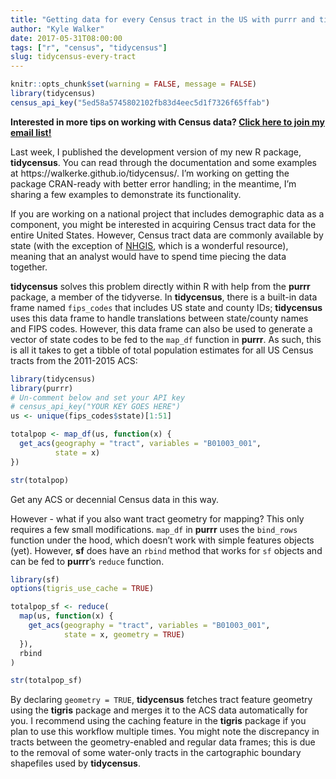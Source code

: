 ```yaml
---
title: "Getting data for every Census tract in the US with purrr and tidycensus"
author: "Kyle Walker"
date: 2017-05-31T08:00:00
tags: ["r", "census", "tidycensus"]
slug: tidycensus-every-tract
---
```


```r
knitr::opts_chunk$set(warning = FALSE, message = FALSE)
library(tidycensus)
census_api_key("5ed58a5745802102fb83d4eec5d1f7326f65ffab")
```

__Interested in more tips on working with Census data? [Click here to join my email list!](http://eepurl.com/cPGKZD)__

Last week, I published the development version of my new R package, __tidycensus__.  You can read through the documentation and some examples at https://walkerke.github.io/tidycensus/.  I'm working on getting the package CRAN-ready with better error handling; in the meantime, I'm sharing a few examples to demonstrate its functionality.  

If you are working on a national project that includes demographic data as a component, you might be interested in acquiring Census tract data for the entire United States.  However, Census tract data are commonly available by state (with the exception of [NHGIS](http://www.nhgis.org), which is a wonderful resource), meaning that an analyst would have to spend time piecing the data together.  

__tidycensus__ solves this problem directly within R with help from the __purrr__ package, a member of the tidyverse.  In __tidycensus__, there is a built-in data frame named `fips_codes` that includes US state and county IDs; __tidycensus__ uses this data frame to handle translations between state/county names and FIPS codes.  However, this data frame can also be used to generate a vector of state codes to be fed to the `map_df` function in __purrr__.  As such, this is all it takes to get a tibble of total population estimates for all US Census tracts from the 2011-2015 ACS: 

```r
library(tidycensus)
library(purrr)
# Un-comment below and set your API key
# census_api_key("YOUR KEY GOES HERE")
us <- unique(fips_codes$state)[1:51]

totalpop <- map_df(us, function(x) {
  get_acs(geography = "tract", variables = "B01003_001", 
          state = x)
})

str(totalpop)
```

Get any ACS or decennial Census data in this way.  

However - what if you also want tract geometry for mapping?  This only requires a few small modifications.  `map_df` in __purrr__ uses the `bind_rows` function under the hood, which doesn't work with simple features objects (yet).  However, __sf__ does have an `rbind` method that works for `sf` objects and can be fed to __purrr__'s `reduce` function.  

```r
library(sf)
options(tigris_use_cache = TRUE)

totalpop_sf <- reduce(
  map(us, function(x) {
    get_acs(geography = "tract", variables = "B01003_001", 
            state = x, geometry = TRUE)
  }), 
  rbind
)

str(totalpop_sf)
```

By declaring `geometry = TRUE`, __tidycensus__ fetches tract feature geometry using the __tigris__ package and merges it to the ACS data automatically for you.  I recommend using the caching feature in the __tigris__ package if you plan to use this workflow multiple times.  You might note the discrepancy in tracts between the geometry-enabled and regular data frames; this is due to the removal of some water-only tracts in the cartographic boundary shapefiles used by __tidycensus__.  



